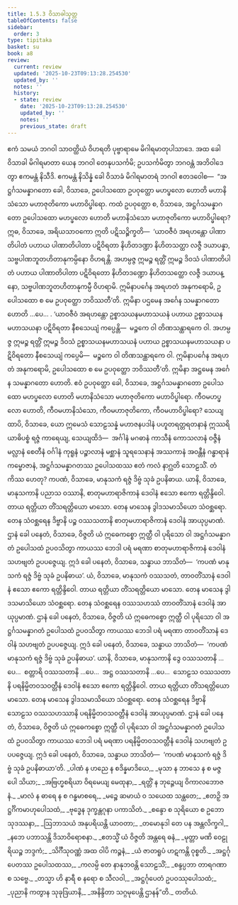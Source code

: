 ```yaml
---
title: 1.5.3 ဝိသာခါသုတ္တ
tableOfContents: false
sidebar:
  order: 3
type: tipitaka
basket: su
book: a8
review:
  current: review
  updated: '2025-10-23T09:13:28.254530'
  updated_by: ''
  notes: ''
  history:
  - state: review
    date: '2025-10-23T09:13:28.254530'
    updated_by: ''
    notes: ''
    previous_state: draft
---
```



<ReviewStatus review={frontmatter.review} showDetails={true} />

<HypothesisAnnotation frontmatter={frontmatter} />

<DynamicBreadcrumb />

<Division number="43" book="a8" e="ch" v="17" p="84">

<Paragraph number="413" book="a8">
ဧကံ သမယံ ဘဂဝါ သာဝတ္ထိယံ ဝိဟရတိ ပုဗ္ဗာရာမေ မိဂါရမာတုပါသာဒေ. အထ ခေါ ဝိသာခါ မိဂါရမာတာ ယေန ဘဂဝါ တေနုပသင်္ကမိ; ဥပသင်္ကမိတွာ ဘဂဝန္တံ အဘိဝါဒေတွာ ဧကမန္တံ နိသီဒိ. ဧကမန္တံ နိသိန္နံ ခေါ ဝိသာခံ မိဂါရမာတရံ ဘဂဝါ ဧတဒဝေါစ—  “အဋ္ဌင်္ဂသမန္နာဂတော ခေါ, ဝိသာခေ, ဥပေါသထော ဥပဝုတ္ထော မဟပ္ဖလော ဟောတိ မဟာနိသံသော မဟာဇုတိကော မဟာဝိပ္ဖါရော. ကထံ ဥပဝုတ္ထော စ, ဝိသာခေ, အဋ္ဌင်္ဂသမန္နာဂတော ဥပေါသထော မဟပ္ဖလော ဟောတိ မဟာနိသံသော မဟာဇုတိကော မဟာဝိပ္ဖါရော? ဣဓ, ဝိသာခေ, အရိယသာဝကော ဣတိ ပဋိသဉ္စိက္ခတိ—  ‘ယာဝဇီဝံ အရဟန္တော ပါဏာတိပါတံ ပဟာယ ပါဏာတိပါတာ ပဋိဝိရတာ နိဟိတဒဏ္ဍာ နိဟိတသတ္ထာ လဇ္ဇီ ဒယာပန္နာ, သဗ္ဗပါဏဘူတဟိတာနုကမ္ပိနော ဝိဟရန္တိ. အဟမ္ပဇ္ဇ ဣမဉ္စ ရတ္တိံ ဣမဉ္စ ဒိဝသံ ပါဏာတိပါတံ ပဟာယ ပါဏာတိပါတာ ပဋိဝိရတော နိဟိတဒဏ္ဍော နိဟိတသတ္ထော လဇ္ဇီ ဒယာပန္နော, သဗ္ဗပါဏဘူတဟိတာနုကမ္ပီ ဝိဟရာမိ. ဣမိနာပင်္ဂေန အရဟတံ အနုကရောမိ, ဥပေါသထော စ မေ ဥပဝုတ္ထော ဘဝိဿတီ’တိ. ဣမိနာ ပဌမေန အင်္ဂေန သမန္နာဂတော ဟောတိ …ပေ… .
</Paragraph>

<Paragraph number="414" book="a8">
‘ယာဝဇီဝံ အရဟန္တော ဥစ္စာသယနမဟာသယနံ ပဟာယ ဥစ္စာသယနမဟာသယနာ ပဋိဝိရတာ နီစသေယျံ ကပ္ပေန္တိ—  မဉ္စကေ ဝါ တိဏသန္ထာရကေ ဝါ. အဟမ္ပဇ္ဇ ဣမဉ္စ ရတ္တိံ ဣမဉ္စ ဒိဝသံ ဥစ္စာသယနမဟာသယနံ ပဟာယ ဥစ္စာသယနမဟာသယနာ ပဋိဝိရတော နီစသေယျံ ကပ္ပေမိ—  မဉ္စကေ ဝါ တိဏသန္ထာရကေ ဝါ. ဣမိနာပင်္ဂေန အရဟတံ အနုကရောမိ, ဥပေါသထော စ မေ ဥပဝုတ္ထော ဘဝိဿတီ’တိ. ဣမိနာ အဋ္ဌမေန အင်္ဂေန သမန္နာဂတော ဟောတိ. ဧဝံ ဥပဝုတ္ထော ခေါ, ဝိသာခေ, အဋ္ဌင်္ဂသမန္နာဂတော ဥပေါသထော မဟပ္ဖလော ဟောတိ မဟာနိသံသော မဟာဇုတိကော မဟာဝိပ္ဖါရော.
</Paragraph>

<Paragraph number="415" book="a8">
ကီဝမဟပ္ဖလော ဟောတိ, ကီဝမဟာနိသံသော, ကီဝမဟာဇုတိကော, ကီဝမဟာဝိပ္ဖါရော? သေယျထာပိ, ဝိသာခေ, ယော ဣမေသံ သောဠသန္နံ မဟာဇနပဒါနံ ပဟူတရတ္တရတနာနံ ဣဿရိယာဓိပစ္စံ ရဇ္ဇံ ကာရေယျ, သေယျထိဒံ—  အင်္ဂါနံ မဂဓာနံ ကာသီနံ ကောသလာနံ ဝဇ္ဇီနံ မလ္လာနံ စေတီနံ ဝင်္ဂါနံ ကုရူနံ ပဉ္စာလာနံ မစ္ဆာနံ သူရသေနာနံ အဿကာနံ အဝန္တီနံ ဂန္ဓာရာနံ ကမ္ဗောဇာနံ, အဋ္ဌင်္ဂသမန္နာဂတဿ ဥပေါသထဿ ဧတံ ကလံ နာဂ္ဃတိ သောဠသိံ. တံ ကိဿ ဟေတု? ကပဏံ, ဝိသာခေ, မာနုသကံ ရဇ္ဇံ ဒိဗ္ဗံ သုခံ ဥပနိဓာယ.
</Paragraph>

<Paragraph number="416" book="a8">
ယာနိ, ဝိသာခေ, မာနုသကာနိ ပညာသ ဝဿာနိ, စာတုမဟာရာဇိကာနံ ဒေဝါနံ ဧသော ဧကော ရတ္တိန္ဒိဝေါ. တာယ ရတ္တိယာ တိံသရတ္တိယော မာသော. တေန မာသေန ဒွါဒသမာသိယော သံဝစ္ဆရော. တေန သံဝစ္ဆရေန ဒိဗ္ဗာနိ ပဉ္စ ဝဿသတာနိ စာတုမဟာရာဇိကာနံ ဒေဝါနံ အာယုပ္ပမာဏံ. ဌာနံ ခေါ ပနေတံ, ဝိသာခေ, ဝိဇ္ဇတိ ယံ ဣဓေကစ္စော ဣတ္ထီ ဝါ ပုရိသော ဝါ အဋ္ဌင်္ဂသမန္နာဂတံ ဥပေါသထံ ဥပဝသိတွာ ကာယဿ ဘေဒါ ပရံ မရဏာ စာတုမဟာရာဇိကာနံ ဒေဝါနံ သဟဗျတံ ဥပပဇ္ဇေယျ. ဣဒံ ခေါ ပနေတံ, ဝိသာခေ, သန္ဓာယ ဘာသိတံ—  ‘ကပဏံ မာနုသကံ ရဇ္ဇံ ဒိဗ္ဗံ သုခံ ဥပနိဓာယ’.
</Paragraph>

<Paragraph number="417" book="a8">
ယံ, ဝိသာခေ, မာနုသကံ ဝဿသတံ, တာဝတိံသာနံ ဒေဝါနံ ဧသော ဧကော ရတ္တိန္ဒိဝေါ. တာယ ရတ္တိယာ တိံသရတ္တိယော မာသော. တေန မာသေန ဒွါဒသမာသိယော သံဝစ္ဆရော. တေန သံဝစ္ဆရေန ဝဿသဟဿံ တာဝတိံသာနံ ဒေဝါနံ အာယုပ္ပမာဏံ. ဌာနံ ခေါ ပနေတံ, ဝိသာခေ, ဝိဇ္ဇတိ ယံ ဣဓေကစ္စော ဣတ္ထီ ဝါ ပုရိသော ဝါ အဋ္ဌင်္ဂသမန္နာဂတံ ဥပေါသထံ ဥပဝသိတွာ ကာယဿ ဘေဒါ ပရံ မရဏာ တာဝတိံသာနံ ဒေဝါနံ သဟဗျတံ ဥပပဇ္ဇေယျ. ဣဒံ ခေါ ပနေတံ, ဝိသာခေ, သန္ဓာယ ဘာသိတံ—  ‘ကပဏံ မာနုသကံ ရဇ္ဇံ ဒိဗ္ဗံ သုခံ ဥပနိဓာယ’.
</Paragraph>

<Paragraph number="418" book="a8">
ယာနိ, ဝိသာခေ, မာနုသကာနိ ဒွေ ဝဿသတာနိ …ပေ…  စတ္တာရိ ဝဿသတာနိ …ပေ…  အဋ္ဌ ဝဿသတာနိ …ပေ…  သောဠသ ဝဿသတာနိ ပရနိမ္မိတဝသဝတ္တီနံ ဒေဝါနံ ဧသော ဧကော ရတ္တိန္ဒိဝေါ. တာယ ရတ္တိယာ တိံသရတ္တိယော မာသော. တေန မာသေန ဒွါဒသမာသိယော သံဝစ္ဆရော. တေန သံဝစ္ဆရေန ဒိဗ္ဗာနိ သောဠသ ဝဿသဟဿာနိ ပရနိမ္မိတဝသဝတ္တီနံ ဒေဝါနံ အာယုပ္ပမာဏံ. ဌာနံ ခေါ ပနေတံ, ဝိသာခေ, ဝိဇ္ဇတိ ယံ ဣဓေကစ္စော ဣတ္ထီ ဝါ ပုရိသော ဝါ အဋ္ဌင်္ဂသမန္နာဂတံ ဥပေါသထံ ဥပဝသိတွာ ကာယဿ ဘေဒါ ပရံ မရဏာ ပရနိမ္မိတဝသဝတ္တီနံ ဒေဝါနံ သဟဗျတံ ဥပပဇ္ဇေယျ. ဣဒံ ခေါ ပနေတံ, ဝိသာခေ, သန္ဓာယ ဘာသိတံ—  ‘ကပဏံ မာနုသကံ ရဇ္ဇံ ဒိဗ္ဗံ သုခံ ဥပနိဓာယာ’တိ.
</Paragraph>

<Paragraph number="419" type="verses" book="a8">
_ပါဏံ န ဟညေ န စဒိန္နမာဒိယေ,_  
_မုသာ န ဘာသေ န စ မဇ္ဇပေါ သိယာ;_  
_အဗြဟ္မစရိယာ ဝိရမေယျ မေထုနာ,_  
_ရတ္တိံ န ဘုဉ္ဇေယျ ဝိကာလဘောဇနံ._  

</Paragraph>

<Paragraph number="420" type="verses" book="a8">
_မာလံ န ဓာရေ န စ ဂန္ဓမာစရေ,_  
_မဉ္စေ ဆမာယံ ဝ သယေထ သန္ထတေ;_  
_ဧတဉှိ အဋ္ဌင်္ဂိကမာဟုပေါသထံ,_  
_ဗုဒ္ဓေန ဒုက္ခန္တဂုနာ ပကာသိတံ._  

</Paragraph>

<Paragraph number="421" type="verses" book="a8">
_စန္ဒော စ သုရိယော စ ဥဘော သုဒဿနာ,_  
_ဩဘာသယံ အနုပရိယန္တိ ယာဝတာ;_  
_တမောနုဒါ တေ ပန အန္တလိက္ခဂါ,_  
_နဘေ ပဘာသန္တိ ဒိသာဝိရောစနာ._  

</Paragraph>

<Paragraph number="422" type="verses" book="a8">
_ဧတသ္မိံ ယံ ဝိဇ္ဇတိ အန္တရေ ဓနံ,_  
_မုတ္တာ မဏိ ဝေဠုရိယဉ္စ ဘဒ္ဒကံ;_  
_သိင်္ဂီသုဝဏ္ဏံ အထ ဝါပိ ကဉ္စနံ,_  
_ယံ ဇာတရူပံ ဟဋကန္တိ ဝုစ္စတိ._  

</Paragraph>

<Paragraph number="423" type="verses" book="a8">
_အဋ္ဌင်္ဂုပေတဿ ဥပေါသထဿ,_  
_ကလမ္ပိ တေ နာနုဘဝန္တိ သောဠသိံ;_  
_စန္ဒပ္ပဘာ တာရဂဏာ စ သဗ္ဗေ._  

</Paragraph>

<Paragraph number="424" type="verses" book="a8">
_တသ္မာ ဟိ နာရီ စ နရော စ သီလဝါ,_  
_အဋ္ဌင်္ဂုပေတံ ဥပဝဿုပေါသထံ;_  
_ပုညာနိ ကတွာန သုခုဒြယာနိ,_  
_အနိန္ဒိတာ သဂ္ဂမုပေန္တိ ဌာနန်”တိ._  


</Paragraph>
</Division>

<Paragraph number="425" type="center" book="a8">
တတိယံ.
</Paragraph>